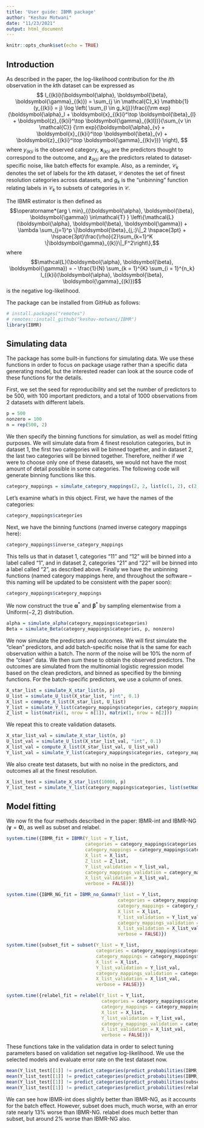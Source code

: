 ```yaml
---
title: 'User guide: IBMR package'
author: "Keshav Motwani"
date: "11/23/2021"
output: html_document
---
```


```r
knitr::opts_chunk$set(echo = TRUE)
```
\newcommand{\argmax}{\operatorname*{arg \ max}}
\newcommand{\argmin}{\operatorname*{arg \ min}}
\newcommand{\minim}{\operatorname*{minimize}}
\newcommand{\mbalpha}{\boldsymbol{\alpha}}
\newcommand{\mbbeta}{\boldsymbol{\beta}}
\newcommand{\mbgamma}{\boldsymbol{\gamma}}
\newcommand{\mbphi}{\boldsymbol{\phi}}
\newcommand{\mbu}{\boldsymbol{u}}
\newcommand{\mbU}{\boldsymbol{U}}
\newcommand{\mbx}{\boldsymbol{x}}
\newcommand{\mbz}{\boldsymbol{z}}
\newcommand{\mbX}{\boldsymbol{X}}
\newcommand{\mbZ}{\boldsymbol{Z}}
\newcommand{\mby}{\boldsymbol{y}}
\newcommand{\mbd}{\boldsymbol{d}}
\newcommand{\mbnu}{\boldsymbol{\nu}}
\newcommand{\mbP}{\boldsymbol{P}}
\newcommand{\mbC}{\boldsymbol{C}}

## Introduction

As described in the paper, the log-likelihood contribution for the $i$th observation in the $k$th dataset can be expressed as
$$
l_{(k)i}(\mbalpha, \mbbeta, \mbgamma_{(k)}) =  \sum_{j \in \mathcal{C}_k} \mathbb{1}(y_{(k)i} = j) \log \left( \sum_{l \in g_k(j)}\frac{{\rm exp}(\mbalpha_l + \mbx_{(k)i}^\top \mbbeta_{l}  + \mbz_{(k)i}^\top \mbgamma_{(k)l})}{\sum_{v \in \mathcal{C}} {\rm exp}(\mbalpha_{v} + \mbx_{(k)i}^\top \mbbeta_{v} + \mbz_{(k)i}^\top \mbgamma_{(k)v})} \right),
$$
where $y_{(k)i}$ is the observed category, $\mbx_{(k)i}$ are the predictors thought to correspond to the outcome, and $\mbz_{(k)i}$ are the predictors related to dataset-specific noise, like batch effects for example. Also, as a reminder, $\mathcal{C}_k$ denotes the set of labels for the $k$th dataset, $\mathcal{C}$ denotes the set of finest resolution categories across datasets, and $g_k$ is the "unbinning" function relating labels in $\mathcal{C}_k$ to subsets of categories in $\mathcal{C}$.

The IBMR estimator is then defined as
$$\argmin_{(\mbalpha, \mbbeta, \mbgamma) \in\mathcal{T} } \left\{\mathcal{L}(\mbalpha, \mbbeta, \mbgamma) + \lambda \sum_{j=1}^p \|\mbbeta_{j,:}\|_2 \hspace{3pt} + \hspace{3pt}\frac{\rho}{2}\sum_{k=1}^K \|\mbgamma_{(k)}\|_F^2\right\},$$
where 
$$\mathcal{L}(\mbalpha, \mbbeta, \mbgamma) = - \frac{1}{N} \sum_{k = 1}^{K} \sum_{i = 1}^{n_k} l_{(k)i}(\mbalpha, \mbbeta, \mbgamma_{(k)})$$
is the negative log-likelihood.

The package can be installed from GitHub as follows:
```r
# install.packages("remotes")
# remotes::install_github("keshav-motwani/IBMR")
library(IBMR)
```

## Simulating data

The package has some built-in functions for simulating data. We use these functions in order to focus on package usage rather than a specific data generating model, but the interested reader can look at the source code of these functions for the details.

First, we set the seed for reproducibility and set the number of predictors to be $500$, with $100$ important predictors, and a total of $1000$ observations from 2 datasets with different labels.
```r
p = 500
nonzero = 100
n = rep(500, 2)
```

We then specify the binning functions for simulation, as well as model fitting purposes. We will simulate data from 4 finest resolution categories, but in dataset 1, the first two categories will be binned together, and in dataset 2, the last two categories will be binned together. Therefore, neither if we were to choose only one of these datasets, we would not have the most amount of detail possible in some categories. The following code will generate binning functions like this.
```r
category_mappings = simulate_category_mappings(2, 2, list(c(1, 2), c(2, 1)))
```
Let's examine what's in this object. First, we have the names of the categories:
```r
category_mappings$categories
```
Next, we have the binning functions (named inverse category mappings here):
```r
category_mappings$inverse_category_mappings
```
This tells us that in dataset 1, categories "11" and "12" will be binned into a label called "1", and in dataset 2, categories "21" and "22" will be binned into a label called "2", as described above. Finally we have the unbinning functions (named category mappings here, and throughout the software -- this naming will be updated to be consistent with the paper soon):
```r
category_mappings$category_mappings
```

We now construct the true $\mbalpha^*$ and $\mbbeta^*$ by sampling elementwise from a Uniform$(-2, 2)$ distribution.
```r
alpha = simulate_alpha(category_mappings$categories)
Beta = simulate_Beta(category_mappings$categories, p, nonzero)
```
We now simulate the predictors and outcomes. We will first simulate the "clean" predictors, and add batch-specific noise that is the same for each observation within a batch. The norm of the noise will be 10% the norm of the "clean" data. We then sum these to obtain the observed predictors. The outcomes are simulated from the multinomial logistic regression model based on the clean predictors, and binned as specified by the binning functions. For the batch-specific predictors, we use a column of ones.
```r
X_star_list = simulate_X_star_list(n, p)
U_list = simulate_U_list(X_star_list, "int", 0.1)
X_list = compute_X_list(X_star_list, U_list)
Y_list = simulate_Y_list(category_mappings$categories, category_mappings$inverse_category_mappings, X_star_list, alpha, Beta)
Z_list = list(matrix(1, nrow = n[1]), matrix(1, nrow = n[2]))
```

We repeat this to create validation datasets.
```r
X_star_list_val = simulate_X_star_list(n, p)
U_list_val = simulate_U_list(X_star_list_val, "int", 0.1)
X_list_val = compute_X_list(X_star_list_val, U_list_val)
Y_list_val = simulate_Y_list(category_mappings$categories, category_mappings$inverse_category_mappings, X_star_list_val, alpha, Beta)
```

We also create test datasets, but with no noise in the predictors, and outcomes all at the finest resolution.
```r
X_list_test = simulate_X_star_list(10000, p)
Y_list_test = simulate_Y_list(category_mappings$categories, list(setNames(nm = category_mappings$categories)), X_list_test, alpha, Beta)
```

## Model fitting

We now fit the four methods described in the paper: IBMR-int and IBMR-NG ($\mbgamma = \boldsymbol{0}$), as well as subset and relabel.

```r
system.time({IBMR_fit = IBMR(Y_list = Y_list,
                             categories = category_mappings$categories,
                             category_mappings = category_mappings$category_mappings,
                             X_list = X_list,
                             Z_list = Z_list,
                             Y_list_validation = Y_list_val,
                             category_mappings_validation = category_mappings$category_mappings,
                             X_list_validation = X_list_val,
                             verbose = FALSE)})

system.time({IBMR_NG_fit = IBMR_no_Gamma(Y_list = Y_list,
                                         categories = category_mappings$categories,
                                         category_mappings = category_mappings$category_mappings,
                                         X_list = X_list,
                                         Y_list_validation = Y_list_val,
                                         category_mappings_validation = category_mappings$category_mappings,
                                         X_list_validation = X_list_val,
                                         verbose = FALSE)})

system.time({subset_fit = subset(Y_list = Y_list,
                                 categories = category_mappings$categories,
                                 category_mappings = category_mappings$category_mappings,
                                 X_list = X_list,
                                 Y_list_validation = Y_list_val,
                                 category_mappings_validation = category_mappings$category_mappings,
                                 X_list_validation = X_list_val,
                                 verbose = FALSE)})

system.time({relabel_fit = relabel(Y_list = Y_list,
                                   categories = category_mappings$categories,
                                   category_mappings = category_mappings$category_mappings,
                                   X_list = X_list,
                                   Y_list_validation = Y_list_val,
                                   category_mappings_validation = category_mappings$category_mappings,
                                   X_list_validation = X_list_val,
                                   verbose = FALSE)})
```

These functions take in the validation data in order to select tuning parameters based on validation set negative log-likelihood. We use the selected models and evaluate error rate on the test dataset now.

```r
mean(Y_list_test[[1]] != predict_categories(predict_probabilities(IBMR_fit$best_model, X_list_test))[[1]])
mean(Y_list_test[[1]] != predict_categories(predict_probabilities(IBMR_NG_fit$best_model, X_list_test))[[1]])
mean(Y_list_test[[1]] != predict_categories(predict_probabilities(subset_fit$best_model, X_list_test))[[1]])
mean(Y_list_test[[1]] != predict_categories(predict_probabilities(relabel_fit$best_model, X_list_test))[[1]])
```

We can see how IBMR-int does slightly better than IBMR-NG, as it accounts for the batch effect. However, subset does much, much worse, with an error rate nearly 13% worse than IBMR-NG. relabel does much better than subset, but around 2% worse than IBMR-NG also.
